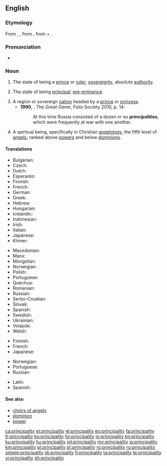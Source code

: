 ==English==

===Etymology===
From {{etyl|xno|en}} {{term|principalté|lang=fro}}, {{etyl|frm|en}} {{term|principalté|lang=frm}}, from {{etyl|LL.|en}} {{term|principalitas}}, from {{etyl|la|en}} {{term|principālis||principal|lang=la}} + {{term|-tas}}.

===Pronunciation===
* {{a|UK}} {{IPA|/pɹɪnsᵻˈpalᵻti/|lang=en}}

===Noun===
{{en-noun|principalities}}

# {{context|obsolete|lang=en}} The state of being a [[prince]] or [[ruler]]; [[sovereignty]], absolute [[authority]]. {{defdate|14th-19th c.}}
# {{context|now|_|rare|lang=en}} The state of being [[principal]]; [[pre-eminence]]. {{defdate|from 14th c.}}
# A region or sovereign [[nation]] headed by a [[prince]] or [[princess]]. {{defdate|from 14th c.}}
#* '''1990''', {{w|Peter Hopkirk}}, ''The Great Game'', Folio Society 2010, p. 14:
#*: At this time Russia consisted of a dozen or so '''principalities''', which were frequently at war with one another.
# {{context|theology|lang=en}} A spiritual being, specifically in Christian [[angelology]], the fifth level of [[angel]]s, ranked above [[power]]s and below [[dominion]]s. {{defdate|from 16th c.}}

====Translations====
{{trans-top|region}}
* Bulgarian: {{t|bg|княжество|tr=knyajestvo}}
* Czech: {{t|cs|knížectví|n}}
* Dutch: {{t|nl|vorstendom|n}}
* Esperanto: {{t|eo|princlando}}
* Finnish: {{t+|fi|ruhtinaskunta}}
* French: {{t+|fr|principauté|f}}
* German: {{t+|de|Fürstentum|n}}
* Greek: {{t+|el|πριγκιπάτο|n|sc=Grek}}
* Hebrew: {{t+|he|נסיכות|f|tr=nesikhut|sc=Hebr}}
* Hungarian: {{t+|hu|fejedelemség}}
* Icelandic: {{t|is|furstadæmi|n}}
* Indonesian: {{t|id|kepangeranan}}
* Irish: {{t|ga|prionsacht|f}}
* Italian: {{t+|it|principato|m}}
* Japanese: {{t+|ja|公国|tr=kōkoku}}
* Khmer: {{t|km|ក្សត្របុរី|sc=Khmr|tr=ksat bo’rəy}}
{{trans-mid}}
* Macedonian: {{t|mk|кнежевство|n|tr=knéževstvo}}
* Manx: {{t|gv|prinsaght|f}}
* Mongolian: {{t-needed|mn}}
* Norwegian: {{t|no|fyrstedømme|n}}
* Polish: {{t+|pl|księstwo|n}}
* Portuguese: {{t+|pt|principado|m}}
* Quechua: {{t|qu|awkisuyu}}
* Romanian: {{t+|ro|principat|n}}
* Russian: {{t+|ru|кня́жество|n}}
* Serbo-Croatian: {{t+|sh|kneževina|f}}
* Slovak: {{t|sk|kniežatstvo|n}}
* Spanish: {{t+|es|principado|m}}
* Swedish: {{t|sv|furstendöme|n}}
* Ukrainian: {{t|uk|kнязівство|n|tr=knjazívstvo}}
* Volapük: {{t+|vo|plinän}}
* Welsh: {{t|cy|tywysogaeth|f}}
{{trans-bottom}}

{{trans-top|in angelology}}
* Finnish: {{t+|fi|valta}}
* French: {{t+|fr|principauté|f}}
* Japanese: {{t|ja|権天使|tr=ken-tenshi}}
{{trans-mid}}
* Norwegian: {{t|no|fyrstedømme|n}}
* Portuguese: {{t+|pt|principado|m}}
* Russian: {{t+|ru|нача́ла|n-p}}
{{trans-bottom}}

{{checktrans-top}}
* Latin:  {{t-check|la|principalitas|f}}
* Spanish: {{t-check|es|principalidad|f}}
{{checktrans-bottom}}

====See also====
* [[choirs of angels]]
* [[dominion]]
* [[power]]

[[ca:principality]]
[[et:principality]]
[[el:principality]]
[[eo:principality]]
[[fa:principality]]
[[fr:principality]]
[[ko:principality]]
[[hy:principality]]
[[io:principality]]
[[kn:principality]]
[[ku:principality]]
[[hu:principality]]
[[ml:principality]]
[[my:principality]]
[[ja:principality]]
[[km:principality]]
[[pl:principality]]
[[pt:principality]]
[[ro:principality]]
[[ru:principality]]
[[simple:principality]]
[[sk:principality]]
[[fi:principality]]
[[ta:principality]]
[[te:principality]]
[[vi:principality]]
[[zh:principality]]